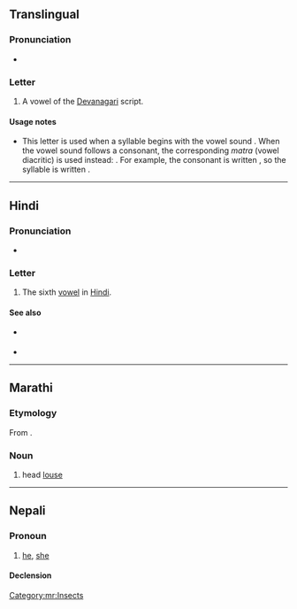 {{character info/new}}
==Translingual==

===Pronunciation===
* {{IPA|/uː/|lang=mul}}

===Letter===
{{mul-Deva|ū}}

# A vowel of the [[Devanagari]] script.

====Usage notes====
* This letter is used when a syllable begins with the vowel sound {{IPAchar|/uː/|lang=mul}}. When the vowel sound follows a consonant, the corresponding ''matra'' (vowel diacritic) is used instead: {{m|mul|&#x0942;|sc=Deva}}. For example, the consonant {{IPAchar|/k/|lang=mul}} is written {{m|mul|क|sc=Deva}}, so the syllable {{IPAchar|/kuː/|lang=mul}} is written {{m|mul||कू|sc=Deva}}.

----

==Hindi==

===Pronunciation===
* {{IPA|/uː/|lang=hi}}

===Letter===
{{head|hi|letter}}

# The sixth [[vowel]] in [[Hindi]].

====See also====
* {{sense|matra}} {{l|hi|&#x0942;|tr=ū}}
* {{list:Devanagari script letters/hi}}

----

==Marathi==

===Etymology===
From {{inh|mr|sa|यूका}}.

===Noun===
{{mr-noun|g=f|p=उवा}}

# head [[louse]]

----

==Nepali==

===Pronoun===
{{ne-pos|pronoun}}

# [[he]], [[she]]

====Declension====
{{ne-decl-pron}}

[[Category:mr:Insects]]